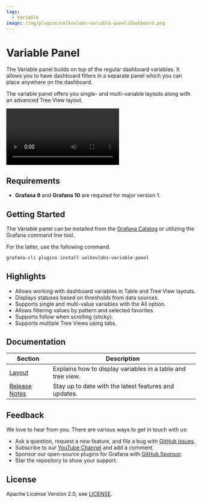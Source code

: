 ```yaml
---
tags:
  - Variable
image: /img/plugins/volkovlabs-variable-panel/dashboard.png
---
```



# Variable Panel

The Variable panel builds on top of the regular dashboard variables. It allows you to have dashboard filters in a separate panel which you can place anywhere on the dashboard.

The variable panel offers you single- and multi-variable layouts along with an advanced Tree View layout.

<Video
  src="https://www.youtube.com/embed/mYYtMW9qiPA"
  title="Demonstrates the Variable panel functionality."
/>

## Requirements

- **Grafana 9** and **Grafana 10** are required for major version 1.

## Getting Started

The Variable panel can be installed from the [Grafana Catalog](https://grafana.com/grafana/plugins/volkovlabs-variable-panel/) or utilizing the Grafana command line tool.

For the latter, use the following command.

```bash
grafana-cli plugins install volkovlabs-variable-panel
```

## Highlights

- Allows working with dashboard variables in Table and Tree View layouts.
- Displays statuses based on thresholds from data sources.
- Supports single and multi-value variables with the All option.
- Allows filtering values by pattern and selected favorites.
- Supports follow when scrolling (sticky).
- Supports multiple Tree Views using tabs.

## Documentation

| Section                   | Description                                                 |
| ------------------------- | ----------------------------------------------------------- |
| [Layout](layout/)         | Explains how to display variables in a table and tree view. |
| [Release Notes](release/) | Stay up to date with the latest features and updates.       |

## Feedback

We love to hear from you. There are various ways to get in touch with us:

- Ask a question, request a new feature, and file a bug with [GitHub issues](https://github.com/volkovlabs/volkovlabs-variable-panel/issues/new/choose).
- Subscribe to our [YouTube Channel](https://www.youtube.com/@volkovlabs) and add a comment.
- Sponsor our open-source plugins for Grafana with [GitHub Sponsor](https://github.com/sponsors/VolkovLabs).
- Star the repository to show your support.

## License

Apache License Version 2.0, see [LICENSE](https://github.com/volkovlabs/volkovlabs-variable-panel/blob/main/LICENSE).
